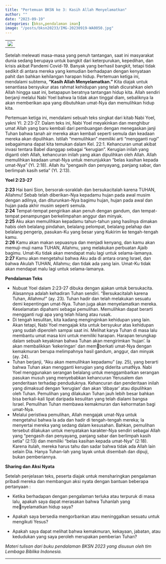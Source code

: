 ```yaml
---
title: "Pertemuan BKSN ke 3: Kasih Allah Menyelamatkan"
author: ""
date: "2023-09-19"
categories: [bksn,pendalaman iman]
image: "/posts/bksn20233/IMG-20230919-WA0050.jpg"
---
```


|                                               |
|-----------------------------------------------|
| ![](/posts/bksn20233/IMG-20230919-WA0027.jpg) |

Setelah melewati masa-masa yang penuh tantangan, saat ini masyarakat dunia sedang berupaya untuk bangkit dari keterpurukan, kepedihan, dan krisis akibat Pandemi Covid-19. Banyak yang berhasil bangkit, tetapi tidak sedikit di antara mereka yang kemudian berhadapan dengan kenyataan pahit dan bahkan kehilangan harapan hidup. Pertemuan ketiga ini, mendalami subtema, **"Kasih Allah Menyelamatkan."** Kita diajak untuk senantiasa bersyukur atas rahmat kehidupan yang telah dicurahkan oleh Allah hingga saat ini, betapapun beratnya tantangan hidup kita. Allah sendiri berjanji melalui Nabi Yoel bahwa Ia tidak akan tinggal diam, sebaliknya Ia akan memberikan apa yang dibutuhkan umat-Nya dan memulihkan hidup kita.

Pertemuan ketiga ini, mendalami sebuah teks singkat dari kitab Nabi Yoel, yakni Yl. 2:23-27. Dalam teks ini, Nabi Yoel meyakinkan dan menghibur umat Allah yang baru kembali dari pembuangan dengan menegaskan janji Tuhan bahwa tanah air mereka akan kembali seperti semula dan keadaan mereka akan dipulihkan. Istilah “memulihkan” memiliki arti “mengganti rugi” sebagaimana dapat kita temukan dalam Kel. 22:1. Kehancuran umat akibat invasi tentara Babel dianggap sebagai “kerugian”. Kerugian inilah yang diganti oleh Allah, kehancuran inilah yang akan dipulihkan oleh Allah. Allah memulihkan keadaan umat-Nya untuk menunjukkan “belas kasihan kepada umat-Nya” (Yl. 2:18). Allah itu “pengasih dan penyayang, panjang sabar, dan berlimpah kasih setia” (Yl. 2:13).

**Yoel 2:23-27**

**2:23** Hai bani Sion, bersorak-soraklah dan bersukacitalah karena TUHAN, Allahmu! Sebab telah diberikan-Nya kepadamu hujan pada awal musim dengan adilnya, dan diturunkan-Nya bagimu hujan, hujan pada awal dan hujan pada akhir musim seperti semula.\
**2:24** Tempat-tempat pengirikan akan penuh dengan gandum, dan tempat-tempat penampungan berkelimpahan anggur dan minyak.\
**2:25** Aku akan memulihkan kepadamu tahun-tahun yang hasilnya dimakan habis oleh belalang pindahan, belalang pelompat, belalang pelahap dan belalang pengerip, pasukan-Ku yang besar yang Kukirim ke tengah-tengah kamu.\
**2:26** Kamu akan makan sepuasnya dan menjadi kenyang, dan kamu akan memuji-muji nama TUHAN, Allahmu, yang melakukan perbuatan Ajaib bagimu. Umat-Ku tidak akan mendapat malu lagi untuk selama-lamanya.\
**2:27** Kamu akan mengetahui bahwa Aku ada di antara orang Israel, dan bahwa Akulah TUHAN, Allahmu; dan tidak ada yang lain. Umat-Ku tidak akan mendapat malu lagi untuk selama-lamanya.

**Pendalaman Teks**

-   Nubuat Yoel dalam 2:23-27 dibuka dengan ajakan untuk bersukacita. Alasannya adalah kehadiran Tuhan sendiri. “Bersukacitalah karena Tuhan, Allahmu!” (ay. 23). Tuhan hadir dan telah melakukan sesuatu demi kepentingan umat-Nya. Tuhan juga akan menyelamatkan mereka. Keselamatan dipahami sebagai pemulihan. Memulihkan dapat berarti mengganti rugi apa yang telah hilang atau rusak.
-   Di tengah kesulitan, kita kadang menginginkan kehidupan yang lain. Akan tetapi, Nabi Yoel mengajak kita untuk bersyukur atas kehidupan yang sudah diperoleh sampai saat ini. Melihat karya Tuhan di masa lalu membantu umat masa kini untuk memiliki harapan. Harapan terungkap dalam sebuah keyakinan bahwa Tuhan akan mengirimkan ‘hujan’. Ia akan membalikkan ‘kekeringan’ dan memberkati umat-Nya dengan kemakmuran berupa melimpahnya hasil gandum, anggur, dan minyak (ay. 24).
-   Tuhan berjanji, “Aku akan memulihkan kepadamu” (ay. 25), yang berarti bahwa Tuhan akan mengganti kerugian yang diderita umatNya. Nabi Yoel menggunakan serangan belalang untuk menggambarkan serangan pasukan musuh yang menyebabkan kehancuran Yerusalem dan penderitaan terhadap penduduknya. Kehancuran dan penderitaan inilah yang dimaksud dengan ‘kerugian’ dan akan ‘dibayar’ atau dipulihkan oleh Tuhan. Pemulihan yang dilakukan Tuhan jauh lebih besar bahkan bisa berkali-kali lipat daripada kesulitan yang telah dialami bangsa Israel. Pemulihan Tuhan membawa kemakmuran dan kehormatan bagi umat-Nya.
-   Melalui peristiwa pemulihan, Allah mengajak umat-Nya untuk mengetahui bahwa Ia ada dan hadir di tengah-tengah mereka; Ia menyertai mereka yang sedang dalam kesusahan. Bahkan, pemulihan tersebut dilakukan untuk menyatakan karakter-Nya sendiri sebagai Allah yang “pengasih dan penyayang, panjang sabar dan berlimpah kasih setia” (2:13) dan memiliki “belas kasihan kepada umat-Nya” (2:18). Karena itulah, mereka harus tahu dan sadar bahwa tidak ada Allah lain selain Dia. Hanya Tuhan-lah yang layak untuk disembah dan dipuji, bukan pemberiannya.

**Sharing dan Aksi Nyata**

Setelah penjelasan teks, peserta diajak untuk mensharingkan pengalaman pribadi mereka dan membangun aksi nyata dengan bantuan beberapa pertanyaan :

-   Ketika berhadapan dengan pengalaman terluka atau terpuruk di masa lalu, apakah saya dapat merasakan bahwa Tuhanlah yang menyelamatkan hidup saya?

-   Apakah saya bersedia mengorbankan atau meninggalkan sesuatu untuk mengikuti Yesus?

-   Apakah saya dapat melihat bahwa kemakmuran, kekayaan, jabatan, atau kedudukan yang saya peroleh merupakan pemberian Tuhan?

*Materi tulisan dari buku pendalaman BKSN 2023 yang disusun oleh tim Lembaga Biblika Indonesia.*

------------------------------------------------------------------------
